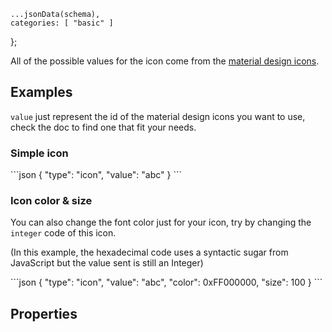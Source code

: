    ...jsonData(schema),
    categories: [ "basic" ]
};

All of the possible values for the icon come from the [material design icons](https://api.flutter.dev/flutter/material/Icons-class.html#constants).

## Examples

`value` just represent the id of the material design icons you want to use, check the doc to find one that fit your needs.

### Simple icon

<CodeBlock>
```json
{
    "type": "icon",
    "value": "abc"
}
```
</CodeBlock>

### Icon color & size
You can also change the font color just for your icon, try by changing the `integer` code of this icon.

(In this example, the hexadecimal code uses a syntactic sugar from JavaScript but the value sent is still an Integer)

<CodeBlock>
```json
{
    "type": "icon",
    "value": "abc",
    "color": 0xFF000000,
    "size": 100
}
```
</CodeBlock>

## Properties
<PropertyTable schema={schema}/>
